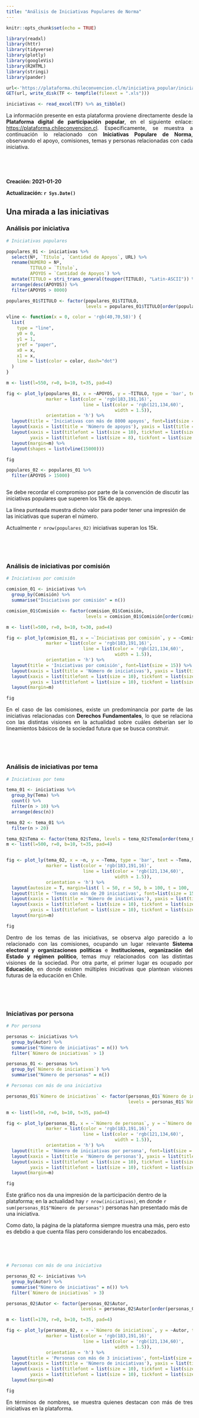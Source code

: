 ```yaml
---
title: "Análisis de Iniciativas Populares de Norma"
---
```


```r
knitr::opts_chunk$set(echo = TRUE)

library(readxl)
library(httr)
library(tidyverse)
library(plotly)
library(googleVis)
library(R2HTML)
library(stringi)
library(pander)

url<-'https://plataforma.chileconvencion.cl/m/iniciativa_popular/iniciativas.xls'
GET(url, write_disk(TF <- tempfile(fileext = ".xls")))

iniciativas <- read_excel(TF) %>% as_tibble()

```

<p align="justify">
La información presente en esta plataforma proviene directamente desde la **Plataforma digital de participación popular**, en el siguiente enlace: <https://plataforma.chileconvencion.cl>. Especificamente, se muestra a continuación lo relacionado con **Iniciativas Populare de Norma**, observando el apoyo, comisiones, temas y personas relacionadas con cada iniciativa. 
</p>

<p>&nbsp;</p>
<p>&nbsp;</p>

**Creación: 2021-01-20**

**Actualización: `r Sys.Date()`**


## Una mirada a las iniciativas {.tabset .tabset-fade .tabset-pills}

### Análisis por iniciativa

```r
# Iniciativas populares

populares_01 <- iniciativas %>% 
  select(Nº, `Título`, `Cantidad de Apoyos`, URL) %>%
  rename(NUMERO = Nº,
         TITULO = `Título`,
         APOYOS = `Cantidad de Apoyos`) %>% 
  mutate(TITULO = stri_trans_general(toupper(TITULO), "Latin-ASCII")) %>% 
  arrange(desc(APOYOS)) %>% 
  filter(APOYOS > 8000) 

populares_01$TITULO <- factor(populares_01$TITULO, 
                              levels = populares_01$TITULO[order(populares_01$APOYOS)]) 

vline <- function(x = 0, color = 'rgb(40,70,58)') {
  list(
    type = "line",
    y0 = 0,
    y1 = 1,
    yref = "paper",
    x0 = x,
    x1 = x,
    line = list(color = color, dash="dot")
  )
}

m <- list(l=550, r=0, b=10, t=35, pad=4)

fig <- plot_ly(populares_01, x = ~APOYOS, y = ~TITULO, type = 'bar', text = ~TITULO,
               marker = list(color = 'rgb(183,191,16)',
                             line = list(color = 'rgb(121,134,60)',
                                         width = 1.5)),
               orientation = 'h') %>% 
  layout(title = 'Iniciativas con más de 8000 apoyos', font=list(size = 15)) %>%
  layout(xaxis = list(title = 'Número de apoyos'), yaxis = list(title = '')) %>%
  layout(xaxis = list(titlefont = list(size = 10), tickfont = list(size = 10)), 
         yaxis = list(titlefont = list(size = 8), tickfont = list(size = 8))) %>% 
  layout(margin=m) %>% 
  layout(shapes = list(vline(15000)))

fig

populares_02 <- populares_01 %>% 
  filter(APOYOS > 15000)



```

<p align="justify">
Se debe recordar el compromiso por parte de la convención de discutir las iniciativas populares que superen los 15k de apoyo. 

La línea punteada muestra dicho valor para poder tener una impresión de las iniciativas que superan el número. 

Actualmente `r nrow(populares_02)` iniciativas superan los 15k.
</p>

<p>&nbsp;</p>
<p>&nbsp;</p>


### Análisis de iniciativas por comisión

```r
# Iniciativas por comisión

comision_01 <- iniciativas %>% 
  group_by(Comisión) %>% 
  summarise("Iniciativas por comisión" = n())

comision_01$Comisión <- factor(comision_01$Comisión, 
                              levels = comision_01$Comisión[order(comision_01$`Iniciativas por comisión`)]) 

m <- list(l=500, r=0, b=10, t=30, pad=4)

fig <- plot_ly(comision_01, x = ~`Iniciativas por comisión`, y = ~Comisión, type = 'bar', text = ~Comisión,
               marker = list(color = 'rgb(183,191,16)',
                             line = list(color = 'rgb(121,134,60)',
                                         width = 1.5)),
               orientation = 'h') %>% 
  layout(title = 'Iniciativas por comisión', font=list(size = 15)) %>%
  layout(xaxis = list(title = 'Número de iniciativas'), yaxis = list(title = '')) %>%
  layout(xaxis = list(titlefont = list(size = 10), tickfont = list(size = 10)), 
         yaxis = list(titlefont = list(size = 10), tickfont = list(size = 10))) %>% 
  layout(margin=m)

fig


```

<p align="justify">
En el caso de las comisiones, existe un predominancia por parte de las iniciativas relacionadas con **Derechos Fundamentales**, lo que se relaciona con las distintas visiones en la actualidad sobre cuáles deberían ser lo lineamientos básicos de la sociedad futura que se busca construir. 
</p>

<p>&nbsp;</p>
<p>&nbsp;</p>

### Análisis de iniciativas por tema


```r

# Iniciativas por tema

tema_01 <- iniciativas %>% 
  group_by(Tema) %>% 
  count() %>% 
  filter(n > 10) %>% 
  arrange(desc(n)) 

tema_02 <- tema_01 %>% 
  filter(n > 20)

tema_02$Tema <- factor(tema_02$Tema, levels = tema_02$Tema[order(tema_02$n)])
m <- list(l=500, r=0, b=10, t=35, pad=4)


fig <- plot_ly(tema_02, x = ~n, y = ~Tema, type = 'bar', text = ~Tema,
               marker = list(color = 'rgb(183,191,16)',
                             line = list(color = 'rgb(121,134,60)',
                                         width = 1.5)),
               orientation = 'h') %>%
  layout(autosize = T, margin=list( l = 50, r = 50, b = 100, t = 100,  pad = 4)) %>%
  layout(title = 'Temas con más de 20 iniciativas', font=list(size = 15)) %>%
  layout(xaxis = list(title = 'Número de iniciativas'), yaxis = list(title = '')) %>%
  layout(xaxis = list(titlefont = list(size = 10), tickfont = list(size = 10)), 
         yaxis = list(titlefont = list(size = 10), tickfont = list(size = 10))) %>%
  layout(margin=m)

fig
```

<p align="justify">
Dentro de los temas de las iniciativas, se observa algo parecido a lo relacionado con las comisiones, ocupando un lugar relevante **Sistema electoral y organizaciones políticas** e **Instituciones, organización del Estado y régimen político**, temas muy relacionados con las distintas visiones de la sociedad. Por otra parte, el primer lugar es ocupado por **Educación**, en donde existen múltiples iniciativas que plantean visiones futuras de la educación en Chile.
</p>

<p>&nbsp;</p>
<p>&nbsp;</p>

### Iniciativas por persona


```r

# Por persona

personas <- iniciativas %>% 
  group_by(Autor) %>% 
  summarise("Número de iniciativas" = n()) %>% 
  filter(`Número de iniciativas` > 1)

personas_01 <- personas %>% 
  group_by(`Número de iniciativas`) %>% 
  summarise("Número de personas" = n()) 

# Personas con más de una iniciativa

personas_01$`Número de iniciativas` <- factor(personas_01$`Número de iniciativas`, 
                                              levels = personas_01$`Número de iniciativas`[order(personas_01$`Número de personas`)]) 

m <- list(l=50, r=0, b=10, t=35, pad=4)

fig <- plot_ly(personas_01, x = ~`Número de personas`, y = ~`Número de iniciativas`, type = 'bar',
               marker = list(color = 'rgb(183,191,16)',
                             line = list(color = 'rgb(121,134,60)',
                                         width = 1.5)),
               orientation = 'h') %>% 
  layout(title = 'Número de iniciativas por persona', font=list(size = 15)) %>%
  layout(xaxis = list(title = 'Número de personas'), yaxis = list(title = 'Cantidad de iniciativas')) %>%
  layout(xaxis = list(titlefont = list(size = 10), tickfont = list(size = 10)), 
         yaxis = list(titlefont = list(size = 10), tickfont = list(size = 10))) %>% 
  layout(margin=m)

fig
```

<p align="justify">
Este gráfico nos da una impresión de la participación dentro de la plataforma; en la actualidad hay `r nrow(iniciativas)`, en donde `r sum(personas_01$"Número de personas")` personas han presentado más de una iniciativa. 

Como dato, la página de la plataforma siempre muestra una más, pero esto es debdio a que cuenta filas pero considerando los encabezados. 
</p>

<p>&nbsp;</p>
<p>&nbsp;</p>

```r

# Personas con más de una iniciativa

personas_02 <- iniciativas %>% 
  group_by(Autor) %>% 
  summarise("Número de iniciativas" = n()) %>% 
  filter(`Número de iniciativas` > 3)

personas_02$Autor <- factor(personas_02$Autor, 
                            levels = personas_02$Autor[order(personas_02$`Número de iniciativas`)]) 

m <- list(l=170, r=0, b=10, t=35, pad=4)

fig <- plot_ly(personas_02, x = ~`Número de iniciativas`, y = ~Autor, type = 'bar',
               marker = list(color = 'rgb(183,191,16)',
                             line = list(color = 'rgb(121,134,60)',
                                         width = 1.5)),
               orientation = 'h') %>% 
  layout(title = 'Personas con más de 3 iniciativas', font=list(size = 15)) %>%
  layout(xaxis = list(title = 'Número de iniciativas'), yaxis = list(title = '')) %>%
  layout(xaxis = list(titlefont = list(size = 10), tickfont = list(size = 10)), 
         yaxis = list(titlefont = list(size = 10), tickfont = list(size = 10))) %>% 
  layout(margin=m)

fig
```

<p align="justify">
En términos de  nombres, se muestra quienes destacan con más de tres iniciativas en la plataforma.
</p>

<p>&nbsp;</p>
<p>&nbsp;</p>

<script>
   $(document).ready(function() {
     $head = $('#header');
     $head.prepend('<img src=\"logo.png\" style=\"float: right;width: 150px;\"/>')});
</script>

